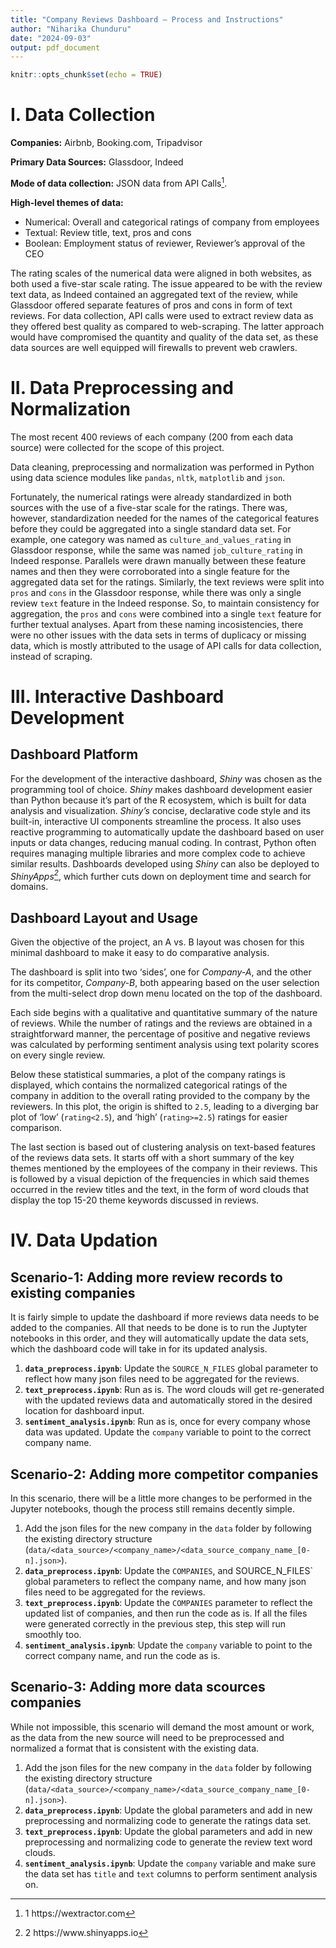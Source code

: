 ```yaml
---
title: "Company Reviews Dashboard – Process and Instructions"
author: "Niharika Chunduru"
date: "2024-09-03"
output: pdf_document
---
```


```r
knitr::opts_chunk$set(echo = TRUE)
```

# I.	Data Collection

__Companies:__ Airbnb, Booking.com, Tripadvisor

__Primary Data Sources:__ Glassdoor, Indeed

__Mode of data collection:__ JSON data from API Calls^[1 https://wextractor.com]. 

__High-level themes of data:__

+ Numerical: Overall and categorical ratings of company from employees
+ Textual: Review title, text, pros and cons
+ Boolean: Employment status of reviewer, Reviewer’s approval of the CEO

The rating scales of the numerical data were aligned in both websites, as both used a five-star scale rating. The issue appeared to be with the review text data, as Indeed contained an aggregated text of the review, while Glassdoor offered separate features of pros and cons in form of text reviews. For data collection, API calls were used to extract review data as they offered best quality as compared to web-scraping. The latter approach would have compromised the quantity and quality of the data set, as these data sources are well equipped will firewalls to prevent web crawlers.


# II.	Data Preprocessing and Normalization
The most recent 400 reviews of each company (200 from each data source) were collected for the scope of this project. 

Data cleaning, preprocessing and normalization was performed in Python using data science modules like `pandas`, `nltk`, `matplotlib` and `json`.

Fortunately, the numerical ratings were already standardized in both sources with the use of a five-star scale for the ratings. There was, however, standardization needed for the names of the categorical features before they could be aggregated into a single standard data set. For example, one category was named as `culture_and_values_rating` in Glassdoor response, while the same was named `job_culture_rating` in Indeed response. Parallels were drawn manually between these feature names and then they were corroborated into a single feature for the aggregated data set for the ratings. Similarly, the text reviews were split into `pros` and `cons` in the Glassdoor response, while there was only a single review `text` feature in the Indeed response. So, to maintain consistency for aggregation, the `pros` and `cons` were combined into a single `text` feature for further textual analyses. Apart from these naming incosistencies, there were no other issues with the data sets in terms of duplicacy or missing data, which is mostly attributed to the usage of API calls for data collection, instead of scraping.


# III. Interactive Dashboard Development
## Dashboard Platform
For the development of the interactive dashboard, _Shiny_ was chosen as the programming tool of choice. _Shiny_ makes dashboard development easier than Python because it’s part of the R ecosystem, which is built for data analysis and visualization. _Shiny's_ concise, declarative code style and its built-in, interactive UI components streamline the process. It also uses reactive programming to automatically update the dashboard based on user inputs or data changes, reducing manual coding. In contrast, Python often requires managing multiple libraries and more complex code to achieve similar results. Dashboards developed using _Shiny_ can also be deployed to _ShinyApps^[2 https://www.shinyapps.io]_, which further cuts down on deployment time and search for domains.

## Dashboard Layout and Usage
Given the objective of the project, an A vs. B layout was chosen for this minimal dashboard to make it easy to do comparative analysis. 

The dashboard is split into two 'sides', one for _Company-A_, and the other for its competitor, _Company-B_, both appearing based on the user selection from the multi-select drop down menu located on the top of the dashboard. 

Each side begins with a qualitative and quantitative summary of the nature of reviews. While the number of ratings and the reviews are obtained in a straightforward manner, the percentage of positive and negative reviews was calculated by performing sentiment analysis using text polarity scores on every single review. 

Below these statistical summaries, a plot of the company ratings is displayed, which contains the normalized categorical ratings of the company in addition to the overall rating provided to the company by the reviewers. In this plot, the origin is shifted to `2.5`, leading to a diverging bar plot of 'low' (`rating<2.5`), and 'high' (`rating>=2.5`) ratings for easier comparison.

The last section is based out of clustering analysis on text-based features of the reviews data sets. It starts off with a short summary of the key themes mentioned by the employees of the company in their reviews. This is followed by a visual depiction of the frequencies in which said themes occurred in the review titles and the text, in the form of word clouds that display the top 15-20 theme keywords discussed in reviews.

# IV. Data Updation
## Scenario-1: Adding more review records to existing companies
It is fairly simple to update the dashboard if more reviews data needs to be added to the companies. All that needs to be done is to run the Juptyter notebooks in this order, and they will automatically update the data sets, which the dashboard code will take in for its updated analysis.

1. __`data_preprocess.ipynb`__: Update the `SOURCE_N_FILES` global parameter to reflect how many json files need to be aggregated for the reviews.
2. __`text_preprocess.ipynb`__: Run as is. The word clouds will get re-generated with the updated reviews data and automatically stored in the desired location for dashboard input. 
3. __`sentiment_analysis.ipynb`__: Run as is, once for every company whose data was updated. Update the `company` variable to point to the correct company name. 

## Scenario-2: Adding more competitor companies
In this scenario, there will be a little more changes to be performed in the Jupyter notebooks, though the process still remains decently simple.

1. Add the json files for the new company in the `data` folder by following the existing directory structure (`data/<data_source>/<company_name>/<data_source_company_name_[0-n].json>`).
2. __`data_preprocess.ipynb`__: Update the `COMPANIES`, and SOURCE_N_FILES` global parameters to reflect the company name, and how many json files need to be aggregated for the reviews.
3. __`text_preprocess.ipynb`__: Update the `COMPANIES` parameter to reflect the updated list of companies, and then run the code as is. If all the files were generated correctly in the previous step, this step will run smoothly too.
4. __`sentiment_analysis.ipynb`__: Update the `company` variable to point to the correct company name, and run the code as is.


## Scenario-3: Adding more data scources companies
While not impossible, this scenario will demand the most amount or work, as the data from the new source will need to be preprocessed and normalized a format that is consistent with the existing data. 

1. Add the json files for the new company in the `data` folder by following the existing directory structure (`data/<data_source>/<company_name>/<data_source_company_name_[0-n].json>`).
2. __`data_preprocess.ipynb`__: Update the global parameters and add in new preprocessing and normalizing code to generate the ratings data set. 
3. __`text_preprocess.ipynb`__: Update the global parameters and add in new preprocessing and normalizing code to generate the review text word clouds.
4. __`sentiment_analysis.ipynb`__: Update the `company` variable and make sure the data set has `title` and `text` columns to perform sentiment analysis on.








